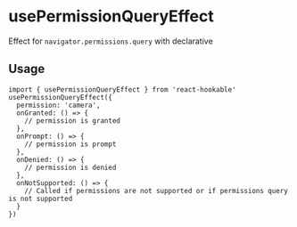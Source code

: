 # usePermissionQueryEffect

Effect for `navigator.permissions.query` with declarative

## Usage

```tsx
import { usePermissionQueryEffect } from 'react-hookable'
usePermissionQueryEffect({
  permission: 'camera',
  onGranted: () => {
    // permission is granted
  },
  onPrompt: () => {
    // permission is prompt
  },
  onDenied: () => {
    // permission is denied
  },
  onNotSupported: () => {
    // Called if permissions are not supported or if permissions query is not supported
  }
})
```
